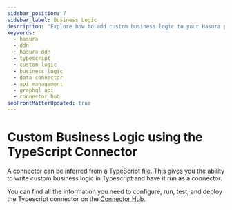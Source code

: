 ```yaml
---
sidebar_position: 7
sidebar_label: Business Logic
description: "Explore how to add custom business logic to your Hasura projects through the TypeScript data connector. Integrate your TypeScript files in connectors for advanced performance. Discover more at the official Hasura Connector Hub."
keywords:
  - hasura
  - ddn
  - hasura ddn
  - typescript
  - custom logic
  - business logic
  - data connector
  - api management
  - graphql api
  - connector hub
seoFrontMatterUpdated: true
---
```


# Custom Business Logic using the TypeScript Connector

A connector can be inferred from a TypeScript file. This gives you the ability to write custom business logic in
Typescript and have it run as a connector.

You can find all the information you need to configure, run, test, and deploy the Typescript connector on the
[Connector Hub](https://hasura.io/connectors/typescript-deno).
